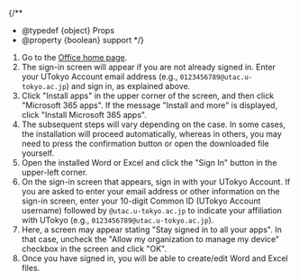 
{/**
  * @typedef {object} Props
  * @property {boolean} support
  */}

1. Go to the [Office home page](https://m365.cloud.microsoft/apps/?auth=2).
2. The sign-in screen will appear if you are not already signed in. Enter your UTokyo Account email address (e.g., `0123456789@utac.u-tokyo.ac.jp`) and sign in, as explained above.
3. Click "Install apps" in the upper corner of the screen, and then click "Microsoft 365 apps". If the message "Install and more" is displayed, click "Install Microsoft 365 apps".
4. The subsequent steps will vary depending on the case. In some cases, the installation will proceed automatically, whereas in others, you may need to press the confirmation button or open the downloaded file yourself.
5. Open the installed Word or Excel and click the "Sign In" button in the upper-left corner.
6. On the sign-in screen that appears, sign in with your UTokyo Account. If you are asked to enter your email address or other information on the sign-in screen, enter your 10-digit Common ID (UTokyo Account username) followed by `@utac.u-tokyo.ac.jp` to indicate your affiliation with UTokyo (e.g., `0123456789@utac.u-tokyo.ac.jp`).
7. Here, a screen may appear stating "Stay signed in to all your apps". In that case, uncheck the "Allow my organization to manage my device" checkbox in the screen and click "OK".
8. Once you have signed in, you will be able to create/edit Word and Excel files.

<Support lang="en" show={props.support} />

